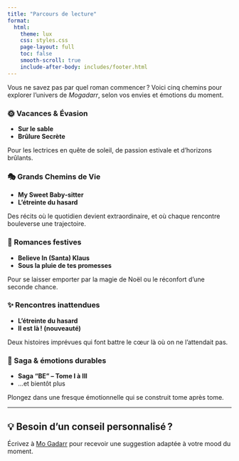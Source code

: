 ```yaml
---
title: "Parcours de lecture"
format:
  html:
    theme: lux
    css: styles.css
    page-layout: full
    toc: false
    smooth-scroll: true
    include-after-body: includes/footer.html
---
```



Vous ne savez pas par quel roman commencer ? Voici cinq chemins pour explorer l’univers de *Mogadarr*, selon vos envies et émotions du moment.

:::{.grid .card-grid .wider-cards columns=2}

::: {.card}
### 🌞 Vacances & Évasion

- **Sur le sable**  
- **Brûlure Secrète**

Pour les lectrices en quête de soleil, de passion estivale et d’horizons brûlants.
:::

::: {.card}
### 🎭 Grands Chemins de Vie

- **My Sweet Baby‑sitter**  
- **L'étreinte du hasard**

Des récits où le quotidien devient extraordinaire, et où chaque rencontre bouleverse une trajectoire.
:::

::: {.card}
### 🎄 Romances festives

- **Believe In (Santa) Klaus**  
- **Sous la pluie de tes promesses**

Pour se laisser emporter par la magie de Noël ou le réconfort d’une seconde chance.
:::

::: {.card}
### ✨ Rencontres inattendues

- **L'étreinte du hasard**  
- **Il est là ! (nouveauté)**

Deux histoires imprévues qui font battre le cœur là où on ne l’attendait pas.
:::

::: {.card}
### 📖 Saga & émotions durables

- **Saga “BE” – Tome I à III**  
- …et bientôt plus

Plongez dans une fresque émotionnelle qui se construit tome après tome.

:::

:::

---

## 💡 Besoin d’un conseil personnalisé ?

Écrivez à <a href="mailto:mogadarr@gmail.com">Mo Gadarr</a> pour recevoir une suggestion adaptée à votre mood du moment.


